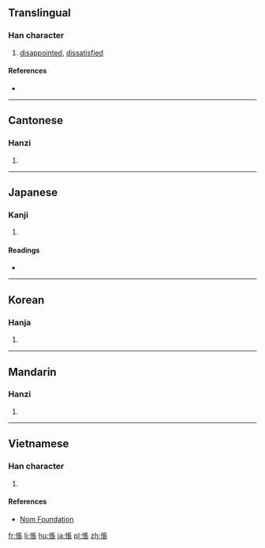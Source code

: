 {{also|怅}}
==Translingual==

===Han character===
{{Han char|rn=61|rad=心|as=08|sn=11|four=91032|canj=PSMV|ids=⿰忄長}}

# [[disappointed]], [[dissatisfied]]

====References====
* {{Han ref|kx=0389.030|dkj=10727|dj=0722.070|hdz=42313.030|uh=60B5|ud=24757|bh=B1A3|bd=45475}}

----

==Cantonese==

===Hanzi===
{{yue-hanzi|jyut=[[coeng3]], [[zoeng3]]|y=cheung3, jeung3|sim=怅}}

# {{defn|lang=yue|sort=心08}}

----

==Japanese==

===Kanji===
{{ja-kanji|grade=|rs=心08}}

# {{defn|lang=ja|sort=心08}}

====Readings====
* {{ja-readings|goon=[[ちょう]] (chō)|kanon=[[ちょう]] (chō)|kun=[[いたむ]] (itamu), [[うらむ]] (uramu)}}

----

==Korean==

===Hanja===
{{ko-hanja|hangeul=창|eumhun=|rv=chang|mr=ch'ang|y=chang}}

# {{defn|lang=ko|sort=心08}}

----

==Mandarin==

===Hanzi===
{{cmn-hanzi|sim=怅|pin=[[chàng]] ([[chang4]])|wg=ch'ang<sup>4</sup>}}

# {{defn|lang=cmn|sort=心08}}

----

==Vietnamese==

===Han character===
{{vi-readings|rs=心08|hanviet=trướng}}

# {{defn|lang=vi|sort=心08}}

====References====
* [http://nomfoundation.org/common/nom_details.php?codepoint=60b5 Nom Foundation]

[[fr:悵]]
[[li:悵]]
[[hu:悵]]
[[ja:悵]]
[[pl:悵]]
[[zh:悵]]